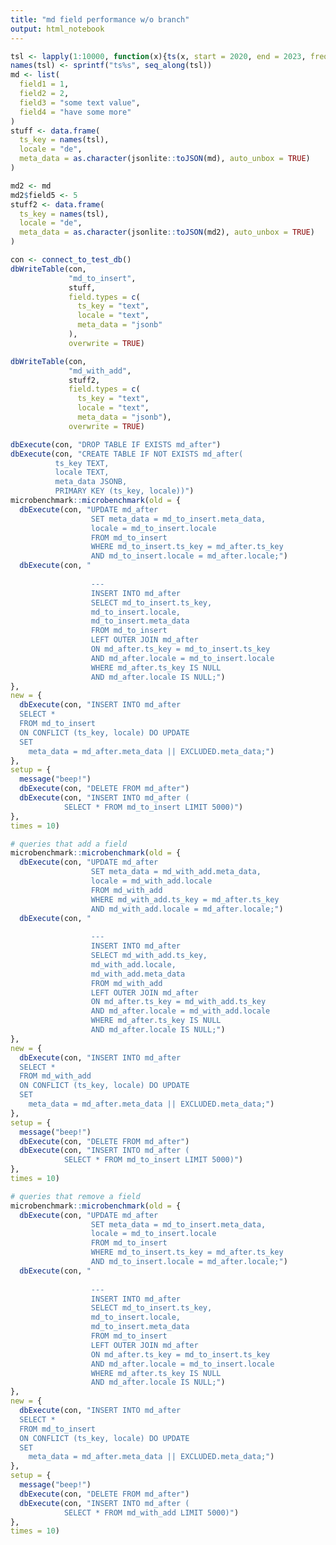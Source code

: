 ```yaml
---
title: "md field performance w/o branch"
output: html_notebook
---
```

```r
tsl <- lapply(1:10000, function(x){ts(x, start = 2020, end = 2023, frequency = 4)})
names(tsl) <- sprintf("ts%s", seq_along(tsl))
md <- list(
  field1 = 1,
  field2 = 2,
  field3 = "some text value",
  field4 = "have some more"
)
stuff <- data.frame(
  ts_key = names(tsl),
  locale = "de",
  meta_data = as.character(jsonlite::toJSON(md), auto_unbox = TRUE)
)

md2 <- md
md2$field5 <- 5
stuff2 <- data.frame(
  ts_key = names(tsl),
  locale = "de",
  meta_data = as.character(jsonlite::toJSON(md2), auto_unbox = TRUE)
)
```
```r
con <- connect_to_test_db()
dbWriteTable(con,
             "md_to_insert",
             stuff,
             field.types = c(
               ts_key = "text",
               locale = "text",
               meta_data = "jsonb"
             ),
             overwrite = TRUE)

dbWriteTable(con,
             "md_with_add",
             stuff2,
             field.types = c(
               ts_key = "text",
               locale = "text",
               meta_data = "jsonb"),
             overwrite = TRUE)

dbExecute(con, "DROP TABLE IF EXISTS md_after")
dbExecute(con, "CREATE TABLE IF NOT EXISTS md_after(
          ts_key TEXT,
          locale TEXT,
          meta_data JSONB,
          PRIMARY KEY (ts_key, locale))")
microbenchmark::microbenchmark(old = {
  dbExecute(con, "UPDATE md_after
                  SET meta_data = md_to_insert.meta_data,
                  locale = md_to_insert.locale
                  FROM md_to_insert
                  WHERE md_to_insert.ts_key = md_after.ts_key
                  AND md_to_insert.locale = md_after.locale;")
  dbExecute(con, "
                  
                  ---
                  INSERT INTO md_after
                  SELECT md_to_insert.ts_key,
                  md_to_insert.locale,
                  md_to_insert.meta_data
                  FROM md_to_insert
                  LEFT OUTER JOIN md_after
                  ON md_after.ts_key = md_to_insert.ts_key
                  AND md_after.locale = md_to_insert.locale
                  WHERE md_after.ts_key IS NULL 
                  AND md_after.locale IS NULL;")
},
new = {
  dbExecute(con, "INSERT INTO md_after
  SELECT *
  FROM md_to_insert
  ON CONFLICT (ts_key, locale) DO UPDATE
  SET
    meta_data = md_after.meta_data || EXCLUDED.meta_data;")
},
setup = {
  message("beep!")
  dbExecute(con, "DELETE FROM md_after")
  dbExecute(con, "INSERT INTO md_after (
            SELECT * FROM md_to_insert LIMIT 5000)")
},
times = 10)

# queries that add a field
microbenchmark::microbenchmark(old = {
  dbExecute(con, "UPDATE md_after
                  SET meta_data = md_with_add.meta_data,
                  locale = md_with_add.locale
                  FROM md_with_add
                  WHERE md_with_add.ts_key = md_after.ts_key
                  AND md_with_add.locale = md_after.locale;")
  dbExecute(con, "
                  
                  ---
                  INSERT INTO md_after
                  SELECT md_with_add.ts_key,
                  md_with_add.locale,
                  md_with_add.meta_data
                  FROM md_with_add
                  LEFT OUTER JOIN md_after
                  ON md_after.ts_key = md_with_add.ts_key
                  AND md_after.locale = md_with_add.locale
                  WHERE md_after.ts_key IS NULL 
                  AND md_after.locale IS NULL;")
},
new = {
  dbExecute(con, "INSERT INTO md_after
  SELECT *
  FROM md_with_add
  ON CONFLICT (ts_key, locale) DO UPDATE
  SET
    meta_data = md_after.meta_data || EXCLUDED.meta_data;")
},
setup = {
  message("beep!")
  dbExecute(con, "DELETE FROM md_after")
  dbExecute(con, "INSERT INTO md_after (
            SELECT * FROM md_to_insert LIMIT 5000)")
},
times = 10)

# queries that remove a field
microbenchmark::microbenchmark(old = {
  dbExecute(con, "UPDATE md_after
                  SET meta_data = md_to_insert.meta_data,
                  locale = md_to_insert.locale
                  FROM md_to_insert
                  WHERE md_to_insert.ts_key = md_after.ts_key
                  AND md_to_insert.locale = md_after.locale;")
  dbExecute(con, "
                  
                  ---
                  INSERT INTO md_after
                  SELECT md_to_insert.ts_key,
                  md_to_insert.locale,
                  md_to_insert.meta_data
                  FROM md_to_insert
                  LEFT OUTER JOIN md_after
                  ON md_after.ts_key = md_to_insert.ts_key
                  AND md_after.locale = md_to_insert.locale
                  WHERE md_after.ts_key IS NULL 
                  AND md_after.locale IS NULL;")
},
new = {
  dbExecute(con, "INSERT INTO md_after
  SELECT *
  FROM md_to_insert
  ON CONFLICT (ts_key, locale) DO UPDATE
  SET
    meta_data = md_after.meta_data || EXCLUDED.meta_data;")
},
setup = {
  message("beep!")
  dbExecute(con, "DELETE FROM md_after")
  dbExecute(con, "INSERT INTO md_after (
            SELECT * FROM md_with_add LIMIT 5000)")
},
times = 10)
```
